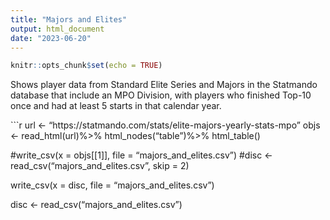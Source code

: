 ```yaml
---
title: "Majors and Elites"
output: html_document
date: "2023-06-20"
---
```


```r
knitr::opts_chunk$set(echo = TRUE)
```


Shows player data from Standard Elite Series and Majors in the Statmando database that include an MPO Division, with players who finished Top-10 once and had at least 5 starts in that calendar year.

```r
url <- "https://statmando.com/stats/elite-majors-yearly-stats-mpo"
objs <- read_html(url)%>%
html_nodes("table")%>%
html_table()



#write_csv(x =  objs[[1]], file = "majors_and_elites.csv")
#disc <- read_csv("majors_and_elites.csv", skip = 2)

write_csv(x =  disc, file = "majors_and_elites.csv")

disc <- read_csv("majors_and_elites.csv")




